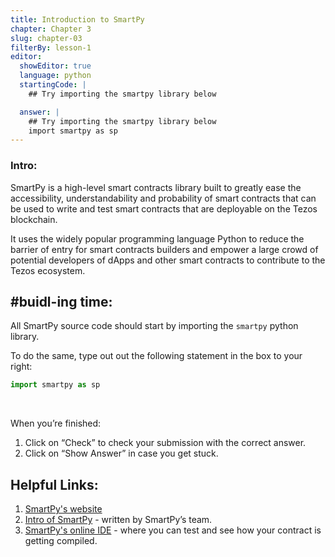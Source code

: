 ```yaml
---
title: Introduction to SmartPy
chapter: Chapter 3
slug: chapter-03
filterBy: lesson-1
editor:
  showEditor: true
  language: python
  startingCode: |
    ## Try importing the smartpy library below

  answer: |
    ## Try importing the smartpy library below
    import smartpy as sp
---
```


### Intro:

SmartPy is a high-level smart contracts library built to greatly ease the accessibility, understandability and probability of smart contracts that can be used to write and test smart contracts that are deployable on the <span id="tezos-hover-preview">Tezos blockchain</span>.

It uses the widely popular programming language Python to reduce the barrier of entry for smart contracts builders and empower a large crowd of potential developers of dApps and other smart contracts to contribute to the Tezos ecosystem.

## #buidl-ing time:

All SmartPy source code should start by importing the `smartpy` python library.

To do the same, type out out the following statement in the box to your right:

```python
import smartpy as sp
```

<br />

When you’re finished:

1. Click on “Check” to check your submission with the correct answer.
2. Click on “Show Answer” in case you get stuck.

## Helpful Links:

1. [SmartPy's website](https://smartpy.io/)
2. [Intro of SmartPy](https://medium.com/@SmartPy_io/introducing-smartpy-and-smartpy-io-d4013bee7d4e) - written by SmartPy’s team.
3. [SmartPy's online IDE](https://smartpy.io/demo/) - where you can test and see how your contract is getting compiled.
